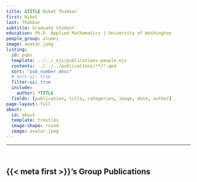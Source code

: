 ```yaml
---
title: &TITLE Niket Thakkar
first: Niket
last: Thakkar
subtitle: Graduate Student
education: Ph.D. Applied Mathematics | University of Washington
people_group: alumni
image: avatar.jpeg
listing:
  id: pubs
  template: ../../_ejs/publications-people.ejs 
  contents: ../../../publications/**/*.qmd
  sort: "pub_number desc"
  # sort-ui: true
  filter-ui: true
  include:
    author: *TITLE
  fields: [publication, title, categories, image, date, author]
page-layout: full
about: 
  id: about
  template: trestles
  image-shape: round
  image: avatar.jpeg
---
```


<hr>


:::{#about}


<br>

:::

## {{< meta first >}}'s Group Publications

:::{#pubs}
:::



